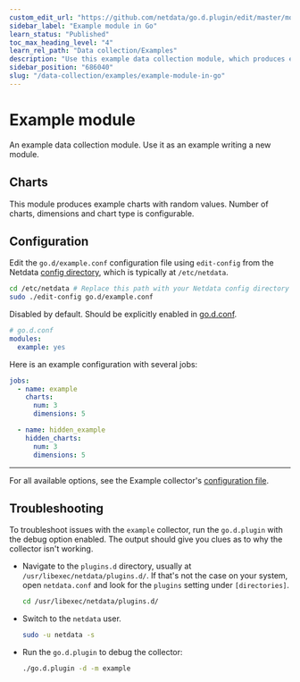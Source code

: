 ```yaml
---
custom_edit_url: "https://github.com/netdata/go.d.plugin/edit/master/modules/example/README.md"
sidebar_label: "Example module in Go"
learn_status: "Published"
toc_max_heading_level: "4"
learn_rel_path: "Data collection/Examples"
description: "Use this example data collection module, which produces example charts with random values, to better understand how to build your own collector in Go."
sidebar_position: "686040"
slug: "/data-collection/examples/example-module-in-go"
---
```



# Example module

An example data collection module. Use it as an example writing a new module.

## Charts

This module produces example charts with random values. Number of charts, dimensions and chart type is configurable.

## Configuration

Edit the `go.d/example.conf` configuration file using `edit-config` from the
Netdata [config directory](/docs/typical-netdata-agent-configurations/configuration), which is typically at `/etc/netdata`.

```bash
cd /etc/netdata # Replace this path with your Netdata config directory
sudo ./edit-config go.d/example.conf
```

Disabled by default. Should be explicitly enabled
in [go.d.conf](https://github.com/netdata/go.d.plugin/blob/master/config/go.d.conf).

```yaml
# go.d.conf
modules:
  example: yes
```

Here is an example configuration with several jobs:

```yaml
jobs:
  - name: example
    charts:
      num: 3
      dimensions: 5

  - name: hidden_example
    hidden_charts:
      num: 3
      dimensions: 5
```

---

For all available options, see the Example
collector's [configuration file](https://github.com/netdata/go.d.plugin/blob/master/config/go.d/example.conf).

## Troubleshooting

To troubleshoot issues with the `example` collector, run the `go.d.plugin` with the debug option enabled. The output
should give you clues as to why the collector isn't working.

- Navigate to the `plugins.d` directory, usually at `/usr/libexec/netdata/plugins.d/`. If that's not the case on
  your system, open `netdata.conf` and look for the `plugins` setting under `[directories]`.

  ```bash
  cd /usr/libexec/netdata/plugins.d/
  ```

- Switch to the `netdata` user.

  ```bash
  sudo -u netdata -s
  ```

- Run the `go.d.plugin` to debug the collector:

  ```bash
  ./go.d.plugin -d -m example
  ```
